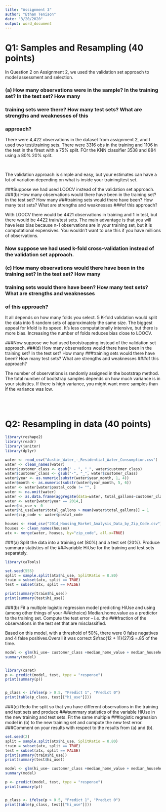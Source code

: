 ```yaml
---
title: "Assignment 3"
author: "Ethan Tenison"
date: "3/20/2020"
output: word_document
---
```


# Q1: Samples and Resampling (40 points)
In Question 2 on Assignment 2, we used the validation set approach to model assessment and selection. 

### (a) How many observations were in the sample? In the training set? In the test set? How many
### training sets were there? How many test sets? What are strengths and weaknesses of this
### approach?

There were 4,422 observations in the dataset from assignment 2, and I used two test/training sets. There were 3316 obs in the training and 1106 in the test in the firest with a 75% split. FOr the KNN classifier 3538 and 884 using a 80% 20% split. 

<br />

The validation approach is simple and easy, but your estimates can have a lot of variation depending on what is inside your training/test set. 

###Suppose we had used LOOCV instead of the validation set approach.
###(b) How many observations would there have been in the training set? In the test set? How many
###training sets would there have been? How many test sets? What are strengths and weaknesses
###of this approach?

With LOOCV there would be 4421 observations in training and 1 in test, but there would be 4422 train/test sets. The main advantage is that you will have less bias because n-1 observations are in your training set, but it is computational expensives. You wouldn't want to use this if you have millions of observations. 

### Now suppose we had used k-fold cross-validation instead of the validation set approach.
### (c) How many observations would there have been in the training set? In the test set? How many
### training sets would there have been? How many test sets? What are strengths and weaknesses
### of this approach?

It all depends on how many folds you select. 5 K-fold validation would split the data into 5 random sets of approximately the same size. The biggest appeal for kfold is its speed. It's less computationally intensive, but there is more bias. Increasing the number of folds reduces bias close to LOOCV. 

###Now suppose we had used bootstrapping instead of the validation set approach.
###(d) How many observations would there have been in the training set? In the test set? How many
###training sets would there have been? How many test sets? What are strengths and weaknesses
###of this approach?

The number of observations is randomly assigned in the bootstrap method. The total number of bootstrap samples depends on how much variance is in your statistics. If there is high variance, you might want more samples than if the variance was low. 

<br /><br />

# Q2: Resampling in data (40 points)


```r
library(reshape2)
library(readr)
library(janitor)
library(dplyr)

water <- read_csv("Austin_Water_-_Residential_Water_Consumption.csv")
water <- clean_names(water)
water$customer_class <- gsub(" - ", "_", water$customer_class)
water$customer_class <- gsub("-", "_", water$customer_class)
water$year <- as.numeric(substr(water$year_month, 1, 4))
water$month <- as.numeric(substr(water$year_month, 5, 6))
water <- water[water$postal_code != "", ]
water <- na.omit(water)
water <- as.data.frame(aggregate(data=water, total_gallons~customer_class+year+postal_code, sum))
water <- water[water$year == 2014,]
water$hi_use <- 0
water$hi_use[water$total_gallons > mean(water$total_gallons)] = 1
water$zip_code <- water$postal_code

houses <- read_csv("2014_Housing_Market_Analysis_Data_by_Zip_Code.csv")
houses <- clean_names(houses)
atx <- merge(water, houses, by="zip_code", all.x=TRUE)

```


###(a) Split the data into a training set (80%) and a test set (20%). Produce summary statistics of the
###variable HiUse for the training and test sets separately.

```r
library(caTools)

set.seed(555)
split = sample.split(atx$hi_use, SplitRatio = 0.80)
train = subset(atx, split == TRUE)
test = subset(atx, split == FALSE)

print(summary(train$hi_use))
print(summary(test$hi_use))
```


###(b) Fit a multiple logistic regression model predicting HiUse and using (among other things of your
###choice) Median.home.value as a predictor to the training set. Compute the test error – i.e. the
###fraction of the observations in the test set that are misclassified.


Based on this model, with a threshold of 50%, there were 0 false negatives and 4 false positives.Overall it was correct $\frac{12 + 11}{27}$ =$.85$ of the time. 

```r
model <- glm(hi_use~ customer_class +median_home_value + median_household_income + median_rent ,family=binomial(link='logit'),data=train)
summary(model)



```
```r

library(caret)
p <- predict(model, test, type = "response")
print(summary(p))


p_class <- ifelse(p > 0.5, "Predict 1", "Predict 0")
print(table(p_class, test[["hi_use"]]))

```

###(c) Redo the split so that you have different observations in the training and test sets and produce
###summary statistics of the variable HiUse in the new training and test sets. Fit the same multiple
###logistic regression model in (b) to the new training set and compute the new test error.
###Comment on your results with respect to the results from (a) and (b).

```r
set.seed(2)
split = sample.split(atx$hi_use, SplitRatio = 0.80)
train = subset(atx, split == TRUE)
test = subset(atx, split == FALSE)
print(summary(train$hi_use))
print(summary(test$hi_use))

model <- glm(hi_use~ customer_class +median_home_value + median_household_income + median_rent ,family=binomial(link='logit'),data=train)
summary(model)

p <- predict(model, test, type = "response")
print(summary(p))


p_class <- ifelse(p > 0.5, "Predict 1", "Predict 0")
print(table(p_class, test[["hi_use"]]))
```


